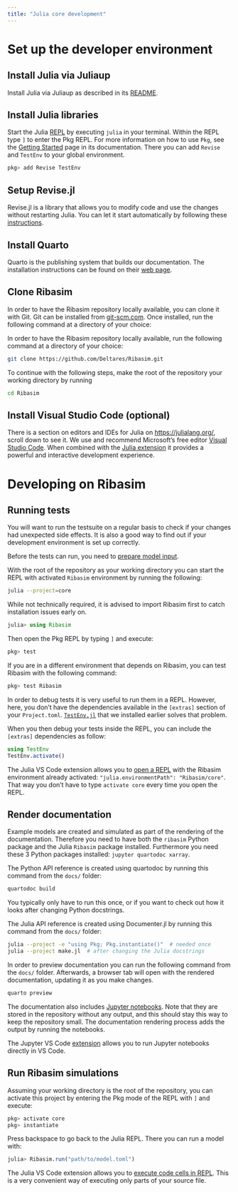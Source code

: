 ```yaml
---
title: "Julia core development"
---
```


# Set up the developer environment

## Install Julia via Juliaup

Install Julia via Juliaup as described in its [README](https://github.com/JuliaLang/juliaup#installation).

## Install Julia libraries

Start the Julia [REPL](https://en.wikipedia.org/wiki/Read%E2%80%93eval%E2%80%93print_loop) by executing `julia` in your terminal.
Within the REPL type `]` to enter the Pkg REPL.
For more information on how to use `Pkg`, see the [Getting Started](https://pkgdocs.julialang.org/v1/getting-started/) page in its documentation.
There you can add `Revise` and `TestEnv` to your global environment.

```julia
pkg> add Revise TestEnv
```

## Setup Revise.jl

Revise.jl is a library that allows you to modify code and use the changes without restarting Julia.
You can let it start automatically by following these [instructions](https://timholy.github.io/Revise.jl/stable/config/#Using-Revise-by-default-1).

## Install Quarto

Quarto is the publishing system that builds our documentation.
The installation instructions can be found on their [web page](https://quarto.org/docs/get-started/).

## Clone Ribasim

In order to have the Ribasim repository locally available, you can clone it with Git.
Git can be installed from [git-scm.com](https://git-scm.com/downloads).
Once installed, run the following command at a directory of your choice:

In order to have the Ribasim repository locally available, run the following command at a directory of your choice:

```bash
git clone https://github.com/Deltares/Ribasim.git
```

To continue with the following steps, make the root of the repository your working directory by running

```bash
cd Ribasim
```

## Install Visual Studio Code (optional)

There is a section on editors and IDEs for Julia on <https://julialang.org/>, scroll down to see it.
We use and recommend Microsoft's free editor [Visual Studio Code](https://code.visualstudio.com/).
When combined with the [Julia extension](https://www.julia-vscode.org/) it provides a powerful and interactive development experience.



# Developing on Ribasim

## Running tests {#sec-test}

You will want to run the testsuite on a regular basis to check if your changes had unexpected side effects.
It is also a good way to find out if your development environment is set up correctly.

Before the tests can run, you need to [prepare model input](./python.qmd#prepare-model-input).

With the root of the repository as your working directory you can start the REPL with activated `Ribasim` environment by running the following:

```bash
julia --project=core
```

While not technically required, it is advised to import Ribasim first to catch installation issues early on.

```julia
julia> using Ribasim
```

Then open the Pkg REPL by typing `]` and execute:

```julia
pkg> test
```

If you are in a different environment that depends on Ribasim, you can test Ribasim with the following command:

```julia
pkg> test Ribasim
```

In order to debug tests it is very useful to run them in a REPL.
However, here, you don't have the dependencies available in the `[extras]` section of your `Project.toml`.
[`TestEnv.jl`](https://github.com/JuliaTesting/TestEnv.jl) that we installed earlier solves that problem.

When you then debug your tests inside the REPL, you can include the `[extras]` dependencies as follow:

```julia
using TestEnv
TestEnv.activate()
```

:::{.callout-tip}
The Julia VS Code extension allows you to [open a REPL](https://www.julia-vscode.org/docs/stable/userguide/runningcode/#The-Julia-REPL) with the Ribasim environment already activated: `"julia.environmentPath": "Ribasim/core"`.
That way you don't have to type `activate core` every time you open the REPL.
:::

## Render documentation

Example models are created and simulated as part of the rendering of the documentation.
Therefore you need to have both the `ribasim` Python package and the Julia `Ribasim` package
installed. Furthermore you need these 3 Python packages installed: `jupyter quartodoc xarray`.

The Python API reference is created using quartodoc by running this command from the `docs/`
folder:

```bash
quartodoc build
```

You typically only have to run this once, or if you want to check out how it looks after
changing Python docstrings.

The Julia API reference is created using Documenter.jl by running this command from the `docs/` folder:

```bash
julia --project -e "using Pkg; Pkg.instantiate()"  # needed once
julia --project make.jl  # after changing the Julia docstrings
```

In order to preview documentation you can run the following command from the `docs/` folder.
Afterwards, a browser tab will open with the rendered documentation, updating it as you
make changes.

```bash
quarto preview
```

The documentation also includes [Jupyter notebooks](https://jupyter.org/).
Note that they are stored in the repository without any output, and this should stay
this way to keep the repository small. The documentation rendering process adds the output
by running the notebooks.

:::{.callout-tip}
The Jupyter VS Code [extension](https://marketplace.visualstudio.com/items?itemName=ms-toolsai.jupyter) allows you to run Jupyter notebooks directly in VS Code.
:::

## Run Ribasim simulations

Assuming your working directory is the root of the repository,
you can activate this project by entering the Pkg mode of the REPL with `]` and execute:

```julia
pkg> activate core
pkg> instantiate
```

Press backspace to go back to the Julia REPL.
There you can run a model with:
```julia
julia> Ribasim.run("path/to/model.toml")
```

:::{.callout-tip}
The Julia VS Code extension allows you to [execute code cells in REPL](https://www.julia-vscode.org/docs/stable/userguide/runningcode/#Running-code-in-the-Julia-REPL).
This is a very convenient way of executing only parts of your source file.
:::
